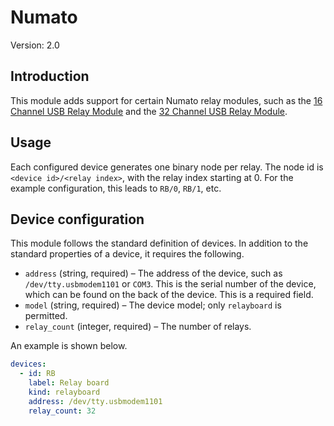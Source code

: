 

# Numato

Version: 2.0


## Introduction

This module adds support for certain Numato relay modules, such as the [16 Channel USB Relay Module](https://numato.com/product/16-channel-usb-relay-module/) and the [32 Channel USB Relay Module](https://numato.com/product/32-channel-usb-relay-module/).


## Usage

Each configured device generates one binary node per relay. The node id is `<device id>/<relay index>`, with the relay index starting at 0. For the example configuration, this leads to `RB/0`, `RB/1`, etc.


## Device configuration

This module follows the standard definition of devices. In addition to the standard properties of a device, it requires the following.

- `address` (string, required) – The address of the device, such as `/dev/tty.usbmodem1101` or `COM3`. This is the serial number of the device, which can be found on the back of the device. This is a required field.
- `model` (string, required) – The device model; only `relayboard` is permitted.
- `relay_count` (integer, required) – The number of relays.

An example is shown below.


```yml
devices:
  - id: RB
    label: Relay board
    kind: relayboard
    address: /dev/tty.usbmodem1101
    relay_count: 32
```
